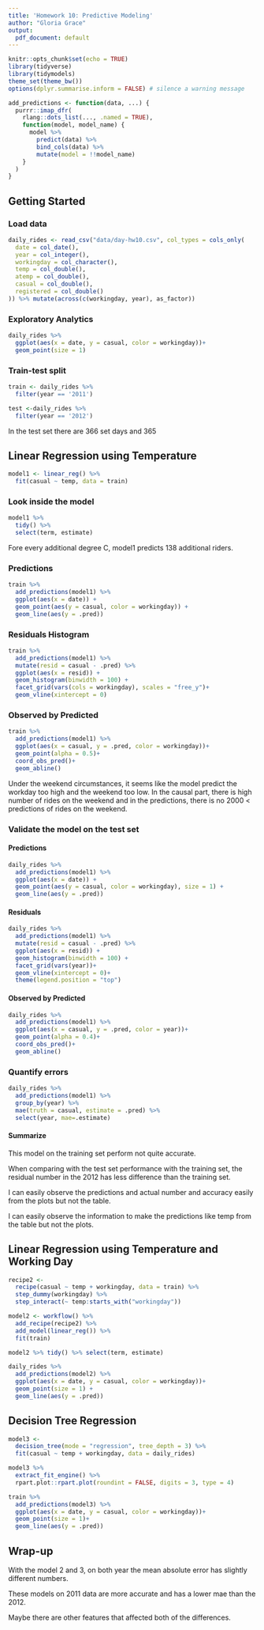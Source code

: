 ```yaml
---
title: 'Homework 10: Predictive Modeling'
author: "Gloria Grace"
output:
  pdf_document: default
---
```


```r
knitr::opts_chunk$set(echo = TRUE)
library(tidyverse)
library(tidymodels)
theme_set(theme_bw())
options(dplyr.summarise.inform = FALSE) # silence a warning message
```


```r
add_predictions <- function(data, ...) {
  purrr::imap_dfr(
    rlang::dots_list(..., .named = TRUE),
    function(model, model_name) {
      model %>%
        predict(data) %>%
        bind_cols(data) %>%
        mutate(model = !!model_name)
    }
  )
}
```

## Getting Started

### Load data

```r
daily_rides <- read_csv("data/day-hw10.csv", col_types = cols_only(
  date = col_date(),
  year = col_integer(),
  workingday = col_character(),
  temp = col_double(),
  atemp = col_double(),
  casual = col_double(),
  registered = col_double()
)) %>% mutate(across(c(workingday, year), as_factor))
```


### Exploratory Analytics

```r
daily_rides %>% 
  ggplot(aes(x = date, y = casual, color = workingday))+
  geom_point(size = 1)
```


### Train-test split

```r

train <- daily_rides %>% 
  filter(year == '2011')

test <-daily_rides %>% 
  filter(year == '2012')

```

In the test set there are 366 set days and 365 

## Linear Regression using Temperature

```r
model1 <- linear_reg() %>% 
  fit(casual ~ temp, data = train)
```

### Look inside the model

```r
model1 %>% 
  tidy() %>% 
  select(term, estimate)
```

Fore every additional degree C, model1 predicts 138 additional riders.

### Predictions


```r
train %>% 
  add_predictions(model1) %>% 
  ggplot(aes(x = date)) +
  geom_point(aes(y = casual, color = workingday)) +
  geom_line(aes(y = .pred))
```

### Residuals Histogram


```r
train %>% 
  add_predictions(model1) %>% 
  mutate(resid = casual - .pred) %>% 
  ggplot(aes(x = resid)) +
  geom_histogram(binwidth = 100) +
  facet_grid(vars(cols = workingday), scales = "free_y")+ 
  geom_vline(xintercept = 0)

```


### Observed by Predicted


```r
train %>% 
  add_predictions(model1) %>% 
  ggplot(aes(x = casual, y = .pred, color = workingday))+
  geom_point(alpha = 0.5)+
  coord_obs_pred()+
  geom_abline()
```

Under the weekend circumstances, it seems like the model predict the workday too high and the weekend too low. In the causal part, there is high number of rides on the weekend and in the predictions, there is no 2000 < predictions of rides on the weekend.

### Validate the model on the test set

#### Predictions


```r
daily_rides %>% 
  add_predictions(model1) %>% 
  ggplot(aes(x = date)) +
  geom_point(aes(y = casual, color = workingday), size = 1) +
  geom_line(aes(y = .pred))
```


#### Residuals


```r
daily_rides %>% 
  add_predictions(model1) %>% 
  mutate(resid = casual - .pred) %>% 
  ggplot(aes(x = resid)) +
  geom_histogram(binwidth = 100) +
  facet_grid(vars(year))+ 
  geom_vline(xintercept = 0)+
  theme(legend.position = "top")

```

#### Observed by Predicted



```r
daily_rides %>% 
  add_predictions(model1) %>% 
  ggplot(aes(x = casual, y = .pred, color = year))+
  geom_point(alpha = 0.4)+
  coord_obs_pred()+
  geom_abline()
```

### Quantify errors



```r
daily_rides %>% 
  add_predictions(model1) %>% 
  group_by(year) %>% 
  mae(truth = casual, estimate = .pred) %>% 
  select(year, mae=.estimate)
```

#### Summarize

This model on the training set perform not quite accurate.

When comparing with the test set performance with the training set, the residual number in the 2012 has less difference than the training set. 

I can easily observe the predictions and actual number and accuracy easily from the plots but not the table. 

I can easily observe the information to make the predictions like temp from the table but not the plots.

## Linear Regression using Temperature and Working Day

```r
recipe2 <-
  recipe(casual ~ temp + workingday, data = train) %>%
  step_dummy(workingday) %>%
  step_interact(~ temp:starts_with("workingday"))

model2 <- workflow() %>%
  add_recipe(recipe2) %>%
  add_model(linear_reg()) %>%
  fit(train)
```

```r
model2 %>% tidy() %>% select(term, estimate)
```
```r
daily_rides %>% 
  add_predictions(model2) %>% 
  ggplot(aes(x = date, y = casual, color = workingday))+
  geom_point(size = 1) +
  geom_line(aes(y = .pred))
```



## Decision Tree Regression

```r
model3 <-
  decision_tree(mode = "regression", tree_depth = 3) %>% 
  fit(casual ~ temp + workingday, data = daily_rides)
```


```r
model3 %>%
  extract_fit_engine() %>% 
  rpart.plot::rpart.plot(roundint = FALSE, digits = 3, type = 4)
```

```r
train %>% 
  add_predictions(model3) %>% 
  ggplot(aes(x = date, y = casual, color = workingday))+
  geom_point(size = 1)+
  geom_line(aes(y = .pred))
```


## Wrap-up

With the model 2 and 3, on both year the mean absolute error has slightly different numbers.

These models on 2011 data are more accurate and has a lower mae than the 2012.

Maybe there are other features that affected both of the differences.


